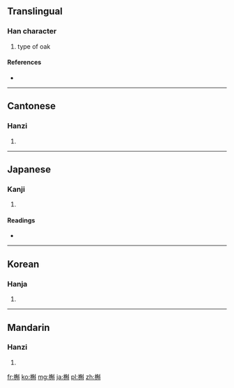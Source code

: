 ==Translingual==

===Han character===
{{Han char|rn=75|rad=木|as=11|sn=15|four=4490<sub>0</sub>|canj=木弓月十 (DNBJ)}}

# type of oak

====References====
* {{Han ref|kx=0547.180|dkj=15375|dj=0935.150|hdz=21283.020|uh=69F2|ud=27122|bh=E5DA|bd=58842}}

----

==Cantonese==

===Hanzi===
{{yue-hanzi|jyut=|y=huk6}}

# {{defn|Cantonese|sort=木11}}

----

==Japanese==

===Kanji===
{{ja-kanji|grade=|rs=木11}}

# {{defn|Japanese|sort=木11}}

====Readings====
* {{ja-readings|on=[[こく]] (koku)|kun=[[かしわ]] (kashiwa)}}

----

==Korean==

===Hanja===
{{ko-hanja|hangeul=곡|eumhun=|rv=gok|mr=kok|y=kok}}

# {{defn|Korean|sort=木11}}

----

==Mandarin==

===Hanzi===
{{cmn-hanzi|pin=[[hú]] ([[hu2]]), [[jiāng]] ([[jiang1]])|wg=hu<sup>2</sup>, chiang<sup>1</sup>}}

# {{defn|Mandarin|sort=木11}}

[[fr:槲]]
[[ko:槲]]
[[mg:槲]]
[[ja:槲]]
[[pl:槲]]
[[zh:槲]]